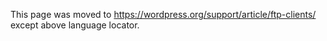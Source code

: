 {{Languages|
{{en|FTP Clients}}
{{fr|Utiliser_un_Client_FTP}}
{{it|Client FTP}}
{{ja|FTP クライアント}}
{{pt-br|Clientes FTP}}
{{ru|FTP-клиенты}}
{{th|FTP Clients}}
{{zh-cn|FTP 客户端}}
{{zh-tw|FTP 客戶端}}
}}
This page was moved to https://wordpress.org/support/article/ftp-clients/ except above language locator.
<!--
There are two ways of getting files onto your site, and once there, changing them.

1. By using the file manager provided in your host's control panel. Popular file managers: [http://docs.cpanel.net/twiki/bin/view/AllDocumentation/CpanelDocs/FileManager cPanel], [http://www.site-helper.com/filemanager.html DirectAdmin], [http://download1.parallels.com/Plesk/PP10/10.4/Doc/en-US/online/plesk-administrator-guide/plesk-control-panel-user-guide/69465.htm Plesk]

2. By using an FTP or SFTP client. This guide will show you how to use [http://filezilla.sourceforge.net/ FileZilla].

FTP or "File Transfer Protocol" has been the most widely used transfer protocol for over thirty years. Use SFTP or "Secure File Transfer Protocol" if your host supports it. This transfers your files and your password over a secured connection, and should therefore be used instead of FTP whenever possible. Sometimes you have to contact your host to have SFTP enabled on your account.

Why use FileZilla? Because, like WordPress, it is released under the GPL. So, it is not just free, it is staying that way, too. FileZilla is also a stable client that works on all flavors of Windows.

Need an FTP or SFTP client for your Mac? Try [https://cyberduck.io/ Cyberduck], which is also free and released under the GPL.

The following pages will show you how to setup and use Filezilla:

<ol>
<li>[[Using_FileZilla|Setting up FileZilla for Your Website]]</li>
<li>[[Uploading_WordPress_to_a_remote_host|How to Upload Files and Folders]]</li>
<li>[[Changing_File_Permissions|Setting Permissions]]</li>
<li>[[Changing_File_Permissions#Unhide_the_hidden_files|Making Hidden Files Visible]]</li>
</ol>

Want to try a different FTP or SFTP client? [http://en.wikipedia.org/wiki/Comparison_of_FTP_clients Find more on Wikipedia].
[[Category:Getting Started]]
-->